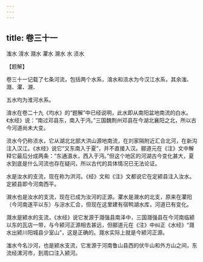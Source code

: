 ```yaml
---
---
---
```

title: 卷三十一
---





滍水 淯水 㶏水 灈水 瀙水 水 涢水


【题解】


卷三十一记载了七条河流，包括两个水系，淯水和涢水为今汉江水系，其余滍、㶏、灈、瀙、


五水均为淮河水系。


淯水在卷二十九《均水》的“题解”中已经说明，此水即从南阳盆地南流的白水。《水经》说：“南过邓县东，南入于沔。”三国魏荆州邓县在今湖北襄阳之北，所以古今河道尚未大变。


涢水今仍称涢水，它从湖北北部大洪山源地南流，在刘家隔附近汇合北河，在新沟注入汉江。《水经》说它“又东南入于夏”，并不直接入汉。郦道元在《注》文中解释它最后分成两条：“东通滠水，西入于沔。”但这个地区的河湖古今变化甚大，夏水到底是什么河流也存在疑问，所以古代的具体情况已无法论证。


水是汝水的支流，现在称为洪河。《经》文和《注》文都说它在定颍县注入汝水。定颍县即今河南西平。


瀙水也是汝水的支流，现在已成为汝河的正源。灈水是瀙水的北支，原来在灈阳（今河南遂平以东）与淙水汇合，但现在这里建有宿鸭湖水库，河道已有变化。


㶏水是颍水的支流，《水经》说它发源于㶏强县南泽中，三国㶏强县在今河南临颍以东的瓦店一带，与今颍河正源相去甚远，但郦道元在《注》中纠正《水经》“㶏水出颍川阳城县少室山”，这是正确的。㶏水实际上就是今颍河正源。


滍水今名沙河，也是颍水支流，它发源于河南鲁山县西的伏牛山和外方山之间，东流经漯河市，到周口注入颍河。